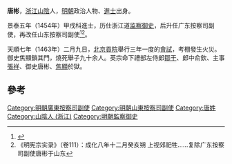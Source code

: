 '''唐彬'''，[[浙江|浙江]][[山陰|山陰]]人，[[明朝|明朝]]政治人物、[[進士|進士]]出身。

景泰五年（1454年）甲戌科進士，历仕浙江道[[监察御史|监察御史]]，后升任广东按察司副使，再改任山东按察司副使<ref>{{cite news|title=《绍兴市志 卷44 第二章  历代进士名录》|url=http://www.sxlib.com:8080/web/gycslou/sxsz/44z2.htm|accessdate=2013-07-25|newspaper=绍兴图书馆|deadurl=yes|archiveurl=https://archive.is/20120914053252/http://www.sxlib.com:8080/web/gycslou/sxsz/44z2.htm|archivedate=2012-09-14}}</ref><ref>《明宪宗实录》（卷111）：成化八年十二月癸亥朔 上视郊祀牲……复除广东按察司副使唐彬于山东</ref>。

天順七年（1463年）二月九日，[[北京貢院|北京貢院]]舉行三年一度的[[會試|會試]]，考棚發生火災。御史焦顯鎖其門，燒死舉子九十余人。英宗命下禮部左侍郎[[鄒干|鄒干]]、郎中俞欽、主事[[張祥|張祥]]、御史唐彬、[[焦顯|焦顯]]於獄。

==參考==
{{reflist}}
{{明朝人物小作品}}
{{景泰五年甲戌科殿試金榜}}
{{DEFAULTSORT:Tang唐}}
[[Category:明朝廣東按察司副使|Category:明朝廣東按察司副使]]
[[Category:明朝山東按察司副使|Category:明朝山東按察司副使]]
[[Category:唐姓|Category:唐姓]]
[[Category:山陰人_(浙江)|Category:山陰人 (浙江)]]
[[Category:明朝監察御史|Category:明朝監察御史]]